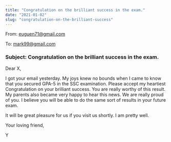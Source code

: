 ```yaml
---
title: "Congratulation on the brilliant success in the exam."
date: "2021-01-02"
slug: "congratulation-on-the-brilliant-success"
---
```


From: euguen71@gmail.com

To: mark99@gmail.com

### Subject: Congratulation on the brilliant success in the exam.

Dear X,

I got your email yesterday. My joys knew no bounds when I came to know that you secured GPA-5 
in the SSC examination. Please accept my heartiest Congratulation on your brilliant success.
You are really worthy of this result. My parents also became very happy to hear this news.
We are really proud of you. I believe you will be able to do  the same sort of results in 
your future exam.

It will be great pleasure for us if you visit us shortly. I am pretty well.

Your loving friend,

Y